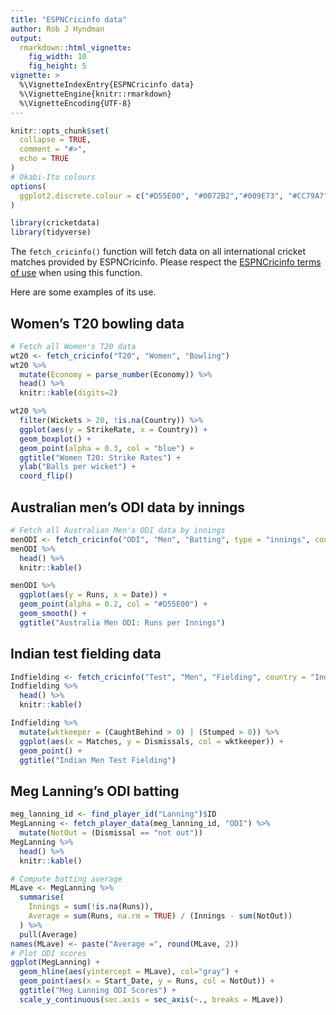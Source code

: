 ```yaml
---
title: "ESPNCricinfo data"
author: Rob J Hyndman
output: 
  rmarkdown::html_vignette:
    fig_width: 10
    fig_height: 5
vignette: >
  %\VignetteIndexEntry{ESPNCricinfo data}
  %\VignetteEngine{knitr::rmarkdown}
  %\VignetteEncoding{UTF-8}
---
```


```r
knitr::opts_chunk$set(
  collapse = TRUE,
  comment = "#>",
  echo = TRUE
)
# Okabi-Ito colours
options(
  ggplot2.discrete.colour = c("#D55E00", "#0072B2","#009E73", "#CC79A7", "#E69F00", "#56B4E9", "#F0E442")
)
```

```r
library(cricketdata)
library(tidyverse)
```

The `fetch_cricinfo()` function will fetch data on all international cricket matches provided by ESPNCricinfo. Please respect the [ESPNCricinfo terms of use](https://www.espncricinfo.com/ci/content/site/company/terms_use.html) when using this function.

Here are some examples of its use.

## Women's T20 bowling data

```r
# Fetch all Women's T20 data
wt20 <- fetch_cricinfo("T20", "Women", "Bowling")
wt20 %>%
  mutate(Economy = parse_number(Economy)) %>%
  head() %>%
  knitr::kable(digits=2)
```

```r
wt20 %>%
  filter(Wickets > 20, !is.na(Country)) %>%
  ggplot(aes(y = StrikeRate, x = Country)) +
  geom_boxplot() +
  geom_point(alpha = 0.3, col = "blue") +
  ggtitle("Women T20: Strike Rates") +
  ylab("Balls per wicket") +
  coord_flip()
```

## Australian men's ODI data by innings

```r
# Fetch all Australian Men's ODI data by innings
menODI <- fetch_cricinfo("ODI", "Men", "Batting", type = "innings", country = "Australia")
menODI %>%
  head() %>%
  knitr::kable()
```

```r
menODI %>%
  ggplot(aes(y = Runs, x = Date)) +
  geom_point(alpha = 0.2, col = "#D55E00") +
  geom_smooth() +
  ggtitle("Australia Men ODI: Runs per Innings")
```

## Indian test fielding data

```r
Indfielding <- fetch_cricinfo("Test", "Men", "Fielding", country = "India")
Indfielding %>%
  head() %>%
  knitr::kable()
```

```r
Indfielding %>%
  mutate(wktkeeper = (CaughtBehind > 0) | (Stumped > 0)) %>%
  ggplot(aes(x = Matches, y = Dismissals, col = wktkeeper)) +
  geom_point() +
  ggtitle("Indian Men Test Fielding")
```

## Meg Lanning's ODI batting

```r
meg_lanning_id <- find_player_id("Lanning")$ID
MegLanning <- fetch_player_data(meg_lanning_id, "ODI") %>%
  mutate(NotOut = (Dismissal == "not out"))
MegLanning %>%
  head() %>%
  knitr::kable()
```

```r
# Compute batting average
MLave <- MegLanning %>%
  summarise(
    Innings = sum(!is.na(Runs)),
    Average = sum(Runs, na.rm = TRUE) / (Innings - sum(NotOut))
  ) %>%
  pull(Average)
names(MLave) <- paste("Average =", round(MLave, 2))
# Plot ODI scores
ggplot(MegLanning) +
  geom_hline(aes(yintercept = MLave), col="gray") +
  geom_point(aes(x = Start_Date, y = Runs, col = NotOut)) +
  ggtitle("Meg Lanning ODI Scores") +
  scale_y_continuous(sec.axis = sec_axis(~., breaks = MLave))
```
